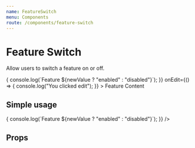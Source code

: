 ```yaml
---
name: FeatureSwitch
menu: Components
route: /components/feature-switch
---
```



# Feature Switch

<ComponentStatus stage="pre" responsive="no" accessible="no" />

Allow users to switch a feature on or off.

<Playground>
  <FeatureSwitch
    title="Quote follow-up"
    description="Send a notification to your client following up on an outstanding quote."
    hasSaveIndicator={true}
    onSwitch={newValue => {
      console.log(`Feature ${newValue ? "enabled" : "disabled"}`);
    }}
    onEdit={() => {
      console.log("You clicked edit");
    }}
  >
    <Text>Feature Content</Text>
  </FeatureSwitch>
</Playground>

## Simple usage

<Playground>
  <FeatureSwitch
    description="Send a notification to your client following up on an outstanding quote"
    onSwitch={newValue => {
      console.log(`Feature ${newValue ? "enabled" : "disabled"}`);
    }}
  />
</Playground>

## Props

<Props of={FeatureSwitch} />
